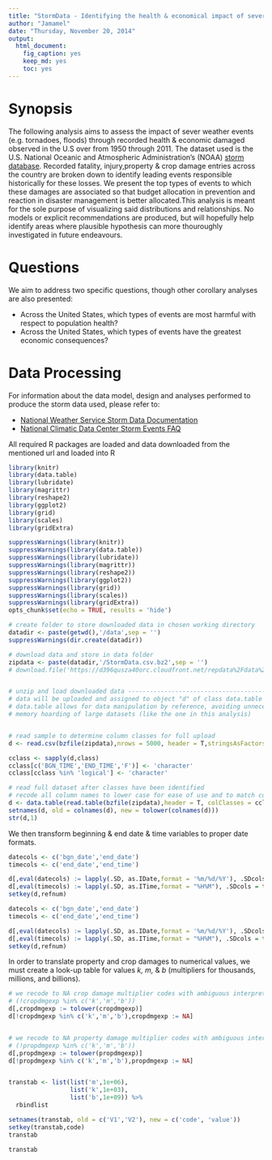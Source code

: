 ```yaml
---
title: "StormData - Identifying the health & economical impact of severe weather events"
author: "Jamamel"
date: "Thursday, November 20, 2014"
output:
  html_document:
    fig_caption: yes
    keep_md: yes
    toc: yes
---
```


# Synopsis

The following analysis aims to assess the impact of sever weather events (e.g. tornadoes, floods) through recorded health & economic damaged observed in the U.S over from 1950 through 2011. The dataset used is the  U.S. National Oceanic and Atmospheric Administration's (NOAA) [storm database](https://d396qusza40orc.cloudfront.net/repdata%2Fdata%2FStormData.csv.bz2). Recorded fatality, injury,property & crop damage entries across the country are broken down to identify leading events responsible historically for these losses. We present the top types of events to which these damages are associated so that budget allocation in prevention and reaction in disaster management is better allocated.This analysis is meant for the sole purpose of visualizing said distributions and relationships. No models or explicit recommendations are produced, but will hopefully help identify areas where plausible hypothesis can more thouroughly investigated in future endeavours.

# Questions

We aim to address two specific questions, though other corollary analyses are also presented:

- Across the United States, which types of events are most harmful with respect to population health?
- Across the United States, which types of events have the greatest economic consequences?

# Data Processing

For information about the data model, design and analyses performed to produce the storm data used, please refer to:

- [National Weather Service Storm Data Documentation](https://d396qusza40orc.cloudfront.net/repdata%2Fpeer2_doc%2Fpd01016005curr.pdf)
- [National Climatic Data Center Storm Events FAQ](https://d396qusza40orc.cloudfront.net/repdata%2Fpeer2_doc%2FNCDC%20Storm%20Events-FAQ%20Page.pdf)

All required R packages are loaded and data downloaded from the mentioned url and loaded into R

```r
library(knitr)
library(data.table)
library(lubridate)
library(magrittr)
library(reshape2)
library(ggplot2)
library(grid)
library(scales)
library(gridExtra)
```

```r
suppressWarnings(library(knitr))
suppressWarnings(library(data.table))
suppressWarnings(library(lubridate))
suppressWarnings(library(magrittr))
suppressWarnings(library(reshape2))
suppressWarnings(library(ggplot2))
suppressWarnings(library(grid))
suppressWarnings(library(scales))
suppressWarnings(library(gridExtra))
opts_chunk$set(echo = TRUE, results = 'hide')
```

```r
# create folder to store downloaded data in chosen working directory
datadir <- paste(getwd(),'/data',sep = '')
suppressWarnings(dir.create(datadir))

# download data and store in data folder
zipdata <- paste(datadir,'/StormData.csv.bz2',sep = '')
# download.file('https://d396qusza40orc.cloudfront.net/repdata%2Fdata%2FStormData.csv.bz2',zipdata)


# unzip and load downloaded data ---------------------------------------------------------
# data will be uploaded and assigned to object "d" of class data.table
# data.table allows for data manipulation by reference, avoiding unnecessary copying and
# memory hoarding of large datasets (like the one in this analysis)


# read sample to determine column classes for full upload
d <- read.csv(bzfile(zipdata),nrows = 5000, header = T,stringsAsFactors = F)

cclass <- sapply(d,class)
cclass[c('BGN_TIME','END_TIME','F')] <- 'character'
cclass[cclass %in% 'logical'] <- 'character'

# read full dataset after classes have been identified
# recode all column names to lower case for ease of use and to match coding standards
d <- data.table(read.table(bzfile(zipdata),header = T, colClasses = cclass,sep = ',',na.strings = ''))
setnames(d, old = colnames(d), new = tolower(colnames(d)))
str(d,1)
```


We then transform beginning & end date & time variables to proper date formats.

```r
datecols <- c('bgn_date','end_date')
timecols <- c('end_date','end_time')

d[,eval(datecols) := lapply(.SD, as.IDate,format = '%m/%d/%Y'), .SDcols = datecols]
d[,eval(timecols) := lapply(.SD, as.ITime,format = "%H%M"), .SDcols = timecols]
setkey(d,refnum)
```

```r
datecols <- c('bgn_date','end_date')
timecols <- c('end_date','end_time')

d[,eval(datecols) := lapply(.SD, as.IDate,format = '%m/%d/%Y'), .SDcols = datecols]
d[,eval(timecols) := lapply(.SD, as.ITime,format = "%H%M"), .SDcols = timecols]
setkey(d,refnum)
```


In order to translate property and crop damages to numerical values, we must create a look-up table for values *k, m,* & *b* (multipliers for thousands, millions, and billions).

```r
# we recode to NA crop damage multiplier codes with ambiguous interpretations
# (!cropdmgexp %in% c('k','m','b'))
d[,cropdmgexp := tolower(cropdmgexp)]
d[!cropdmgexp %in% c('k','m','b'),cropdmgexp := NA]


# we recode to NA property damage multiplier codes with ambiguous interpretations
# (!propdmgexp %in% c('k','m','b'))
d[,propdmgexp := tolower(propdmgexp)]
d[!propdmgexp %in% c('k','m','b'),propdmgexp := NA]


transtab <- list(list('m',1e+06),
                 list('k',1e+03),
                 list('b',1e+09)) %>%
  rbindlist

setnames(transtab, old = c('V1','V2'), new = c('code', 'value'))
setkey(transtab,code)
transtab
```

```r
transtab
```


